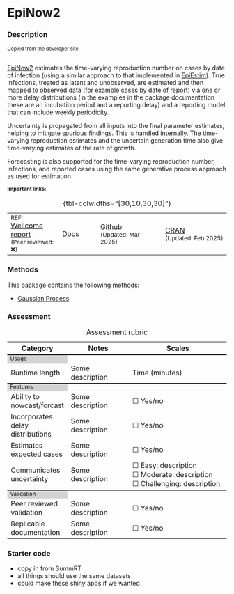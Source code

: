 # EpiNow2 {.unnumbered}

### Description
<div style="font-size:0.8em">Copied from the developer site<br><br></div>

[EpiNow2](package_EpiNow2.qmd) estimates the time-varying reproduction number on cases by date of infection (using a similar approach to that implemented in [EpiEstim](package_EpiEstim.qmd)). True infections, treated as latent and unobserved, are estimated and then mapped to observed data (for example cases by date of report) via one or more delay distributions (in the examples in the package documentation these are an incubation period and a reporting delay) and a reporting model that can include weekly periodicity.

Uncertainty is propagated from all inputs into the final parameter estimates, helping to mitigate spurious findings. This is handled internally. The time-varying reproduction estimates and the uncertain generation time also give time-varying estimates of the rate of growth.

Forecasting is also supported for the time-varying reproduction number, infections, and reported cases using the same generative process approach as used for estimation.

<small style="font-weight: bold;margin-bottom: 0;">Important links:</small>

| | | | |
|:---|:--|:----|:----|
|<small>REF: </small> [Wellcome report](https://wellcomeopenresearch.org/articles/5-112) <br><small>(Peer reviewed: ❌)</small> | [Docs](https://epiforecasts.io/EpiNow2/) | [Github](https://github.com/epiforecasts/EpiNow2) <small><br>(Updated: Mar 2025)</small>| [CRAN](https://cran.r-project.org/web/packages/EpiNow2/index.html) <small><br>(Updated: Feb 2025)</small>|  
: {tbl-colwidths="[30,10,30,30]"}


### Methods

This package contains the following methods:

- [Gaussian Process](methods_time.qmd#sec-gaussianprocess)

### Assessment

```{=html}
<table>
    <caption>Assessment rubric</caption>
    <!---HEADING --->
    <tr style="border-top: none;">
      <th style="font-weight: bold; width: 20%">Category</th>
      <th style="font-weight: bold; width: 30%">Notes</th>
      <th style="font-weight: bold; width: 50%">Scales</th>
    </tr>
    
        <!------ SECTION 1: USAGE -------->
    <tr columnspan="3", style="background-color: lightgrey;border-top: 2px solid;margin-top: 1;margin-bottom: 1; line-height: 1;font-size: 0.8em;">
      <td> Usage </td>
    </tr>

    <tr>
        <td>Runtime length</td>
        <td>Some description</td>
        <td>
          Time (minutes)
        </td>
    </tr>
      
      <!------ SECTION 2: FEATURES -------->
    <tr columnspan="3", style="background-color: lightgrey;border-top: 2px solid;margin-top: 1;margin-bottom: 1; line-height: 1;font-size: 0.8em;">
      <td> Features </td>
    </tr>
        <tr>
        <td>Ability to nowcast/forcast</td>
        <td>Some description</td>
        <td>
          ☐ Yes/no
                  </td>
    </tr>
                    <tr>
        <td>Incorporates delay distributions</td>
        <td>Some description</td>
        <td>
          ☐ Yes/no
        </td>
    </tr>
    
                        <tr>
        <td>Estimates expected cases </td>
        <td>Some description</td>
        <td>
          ☐ Yes/no
        </td>
    </tr>

                        <tr>
        <td>Communicates uncertainty</td>
        <td>Some description</td>
        <td>
          ☐ Easy: description <div style="height:1px;"><br></div>
          ☐ Moderate: description <div style="height:1px;"><br></div>
          ☐ Challenging: description
        </td>
    </tr>

      <!------ SECTION 3: Validation -------->
    <tr columnspan="3", style="background-color: lightgrey;border-top: 2px solid;margin-top: 1;margin-bottom: 1; line-height: 1;font-size: 0.8em;">
      <td> Validation </td>
    </tr>
    
                        <tr>
        <td>Peer reviewed validation</td>
        <td>Some description</td>
        <td>
          ☐ Yes/no
        </td>
    </tr>
    
                        <tr>
        <td>Replicable documentation</td>
        <td>Some description</td>
        <td>
          ☐ Yes/no
        </td>
    </tr>


</table>

```

### Starter code

- copy in from SummRT
- all things should use the same datasets
- could make these shiny apps if we wanted
